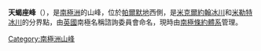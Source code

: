 {{coord|70|31|S|67|26|W|display=title}}

'''天蝎座峰'''（{{lang-en|Scorpio Peaks}}），是[[南極洲|南極洲]]的山峰，位於[[帕爾默地|帕爾默地]]西側，是[[米克爾約翰冰川|米克爾約翰冰川]]和[[米勒特冰川|米勒特冰川]]的分界點，由[[英國|英國]]南極名稱諮詢委員會命名，現時由[[南極條約體系|南極條約體系]]管理。

{{Antarctica-geo-stub}}
[[Category:南極洲山峰|Category:南極洲山峰]]